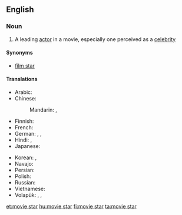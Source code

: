 ==English==

===Noun===
{{wikipedia}}
{{en-noun|sg=[[movie]] [[star]]}}

# A leading [[actor]] in a movie, especially one perceived as a [[celebrity]]

====Synonyms====
* [[film star]]

====Translations====
{{trans-top|star of the cinema}}
* Arabic: {{t-|ar|نجمة سينمائية|f|tr=nájma sīnimāʾíyya|sc=Arab}}
* Chinese:
*: Mandarin: {{t|zh|電影明星|sc=Hani}}, {{t|zh|电影明星|tr=diànyǐng míngxīng|sc=Hani}}
* Finnish: {{t+|fi|filmitähti}}
* French: {{t-|fr|star de cinéma|f}}
* German: {{qualifier|♂♀}} {{t-|de|Filmstar|m}}, {{qualifier|♂♀}} {{t-|de|Filmgröße|f}}, {{qualifier|♂♀}} {{t-|de|Leinwandgröße|f}}
* Hindi: {{t-|hi|फ़िल्म स्टार|tr=film sṭār|sc=Deva}}, {{t-|hi|फिल्म स्टार|tr=philm sṭār|sc=Deva}}
* Japanese: {{t-|ja|映画スター|tr=eiga sutā|sc=Jpan}}
{{trans-mid}}
* Korean: {{t-|ko|무비 스타|tr=mubi seuta|sc=Kore}}, {{t-|ko|영화 스타|tr=yeonghwa seuta|sc=Kore}}
* Navajo: {{tø|nv|naalkidgo bee bééhoʼdílzin}}
* Persian: {{t-|fa|ستاره سینما|tr=setâre-ye sinamâ|sc=fa-Arab}}
* Polish: {{t-|pl|gwiazda filmowa|f}}
* Russian: {{t+|ru|кинозвезда|f|sc=Cyrl|tr=kinozvezdá|alt=кинозвезда́}}
* Vietnamese: {{t-|vi|minh tinh màn bạc}}
* Volapük: {{qualifier|♂♀}} {{t-|vo|bioskopastelan}}, {{qualifier|♂}} {{t-|vo|bioskopahistelan}}, {{qualifier|♀}} {{t-|vo|bioskopajistelan}}
{{trans-bottom}}

[[et:movie star]]
[[hu:movie star]]
[[fi:movie star]]
[[ta:movie star]]
